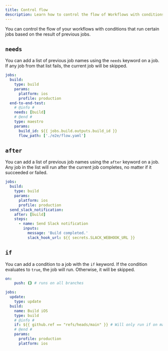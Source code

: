 ```yaml
---
title: Control flow
description: Learn how to control the flow of Workflows with conditions that run certain jobs based on the result of previous jobs.
---
```


You can control the flow of your workflows with conditions that run certain jobs based on the result of previous jobs.

## `needs`

You can add a list of previous job names using the `needs` keyword on a job. If any job from that list fails, the current job will be skipped.

```yaml .eas/workflows/prerequisite.yaml
jobs:
  build:
    type: build
    params:
      platform: ios
      profile: production
  end-to-end-test:
    # @info #
    needs: [build]
    # @end #
    type: maestro
    params:
      build_id: ${{ jobs.build.outputs.build_id }}
      flow_path: ['./e2e/flow.yaml']
```

## `after`

You can add a list of previous job names using the `after` keyword on a job. Any job in the list will run after the current job completes, no matter if it succeeded or failed.

```yaml .eas/workflows/after.yaml
jobs:
  build:
    type: build
    params:
      platform: ios
      profile: production
  send_slack_notification:
    after: [build]
    steps:
      - name: Send Slack notification
        inputs:
          message: 'Build completed.'
          slack_hook_url: ${{ secrets.SLACK_WEBHOOK_URL }}
```

## `if`

You can add a condition to a job with the `if` keyword. If the condition evaluates to `true`, the job will run. Otherwise, it will be skipped.

```yaml .eas/workflows/conditional.yaml
on:
	push: {} # runs on all branches

jobs:
  update:
    type: update
  build:
    name: Build iOS
    type: build
    # @info #
    if: ${{ github.ref == "refs/heads/main" }} # Will only run if on main.
    # @end #
    params:
      profile: production
      platform: ios
```
